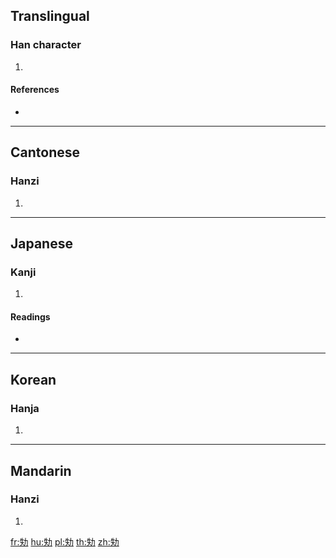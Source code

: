 ==Translingual==

===Han character===
{{Han char|rn=19|rad=力|as=05|sn=7|four=24527|canj=HOKS|ids=⿰失力}}

# {{defn|Han|sort=力05}}

====References====
* {{Han ref|kx=0147.030|dkj=02319|dj=0331.060|hdz=10368.100|uh=52AE|ud=21166|bh=CA70|bd=51824}}

----

==Cantonese==

===Hanzi===
{{yue-hanzi|jyut=|y=yat6}}

# {{defn|lang=yue|sort=力05}}

----

==Japanese==

===Kanji===
{{ja-kanji|grade=|rs=力05}}

# {{defn|lang=ja|sort=力05}}

====Readings====
* {{ja-readings|on=[[いつ]] (itsu), [[いち]] (ichi)|kun=[[みだら]] (midara), [[たわむれる]] (tawamureru), [[たのしむ]] (tanoshimu)}}

----

==Korean==

===Hanja===
{{ko-hanja|hangeul=일|rv=il|mr=il}}

# {{defn|lang=ko|sort=力05}}

----

==Mandarin==

===Hanzi===
{{cmn-hanzi|pin=[[yì]] ([[yi4]])|wg=i<sup>4</sup>}}

# {{defn|lang=cmn|sort=力05}}

[[fr:劮]]
[[hu:劮]]
[[pl:劮]]
[[th:劮]]
[[zh:劮]]